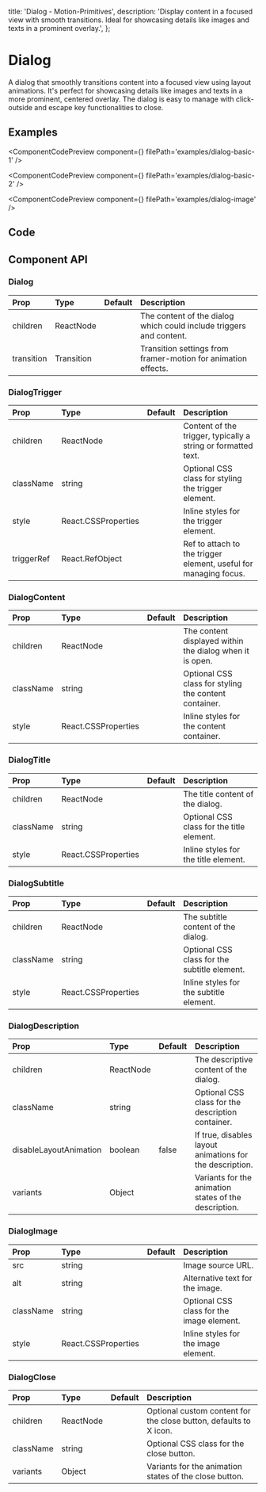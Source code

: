   title: 'Dialog - Motion-Primitives',
  description:
    'Display content in a focused view with smooth transitions. Ideal for showcasing details like images and texts in a prominent overlay.',
};


# Dialog

A dialog that smoothly transitions content into a focused view using layout animations. It's perfect for showcasing details like images and texts in a more prominent, centered overlay. The dialog is easy to manage with click-outside and escape key functionalities to close.

## Examples

<ComponentCodePreview
  component={<DialogBasicOne />}
  filePath='examples/dialog-basic-1'
/>

<ComponentCodePreview
  component={<DialogBasicTwo />}
  filePath='examples/dialog-basic-2'
/>

<ComponentCodePreview
  component={<DialogBasicImage />}
  filePath='examples/dialog-image'
/>

## Code

<CodeBlock filePath='components/core/dialog.tsx' />

## Component API

### Dialog

| Prop       | Type       | Default | Description                                                         |
| :--------- | :--------- | :------ | :------------------------------------------------------------------ |
| children   | ReactNode  |         | The content of the dialog which could include triggers and content. |
| transition | Transition |         | Transition settings from framer-motion for animation effects.       |

### DialogTrigger

| Prop       | Type                | Default | Description                                                      |
| :--------- | :------------------ | :------ | :--------------------------------------------------------------- |
| children   | ReactNode           |         | Content of the trigger, typically a string or formatted text.    |
| className  | string              |         | Optional CSS class for styling the trigger element.              |
| style      | React.CSSProperties |         | Inline styles for the trigger element.                           |
| triggerRef | React.RefObject     |         | Ref to attach to the trigger element, useful for managing focus. |

### DialogContent

| Prop      | Type                | Default | Description                                              |
| :-------- | :------------------ | :------ | :------------------------------------------------------- |
| children  | ReactNode           |         | The content displayed within the dialog when it is open. |
| className | string              |         | Optional CSS class for styling the content container.    |
| style     | React.CSSProperties |         | Inline styles for the content container.                 |

### DialogTitle

| Prop      | Type                | Default | Description                               |
| :-------- | :------------------ | :------ | :---------------------------------------- |
| children  | ReactNode           |         | The title content of the dialog.          |
| className | string              |         | Optional CSS class for the title element. |
| style     | React.CSSProperties |         | Inline styles for the title element.      |

### DialogSubtitle

| Prop      | Type                | Default | Description                                  |
| :-------- | :------------------ | :------ | :------------------------------------------- |
| children  | ReactNode           |         | The subtitle content of the dialog.          |
| className | string              |         | Optional CSS class for the subtitle element. |
| style     | React.CSSProperties |         | Inline styles for the subtitle element.      |

### DialogDescription

| Prop                   | Type      | Default | Description                                              |
| :--------------------- | :-------- | :------ | :------------------------------------------------------- |
| children               | ReactNode |         | The descriptive content of the dialog.                   |
| className              | string    |         | Optional CSS class for the description container.        |
| disableLayoutAnimation | boolean   | false   | If true, disables layout animations for the description. |
| variants               | Object    |         | Variants for the animation states of the description.    |

### DialogImage

| Prop      | Type                | Default | Description                               |
| :-------- | :------------------ | :------ | :---------------------------------------- |
| src       | string              |         | Image source URL.                         |
| alt       | string              |         | Alternative text for the image.           |
| className | string              |         | Optional CSS class for the image element. |
| style     | React.CSSProperties |         | Inline styles for the image element.      |

### DialogClose

| Prop      | Type      | Default | Description                                                       |
| :-------- | :-------- | :------ | :---------------------------------------------------------------- |
| children  | ReactNode |         | Optional custom content for the close button, defaults to X icon. |
| className | string    |         | Optional CSS class for the close button.                          |
| variants  | Object    |         | Variants for the animation states of the close button.            |
